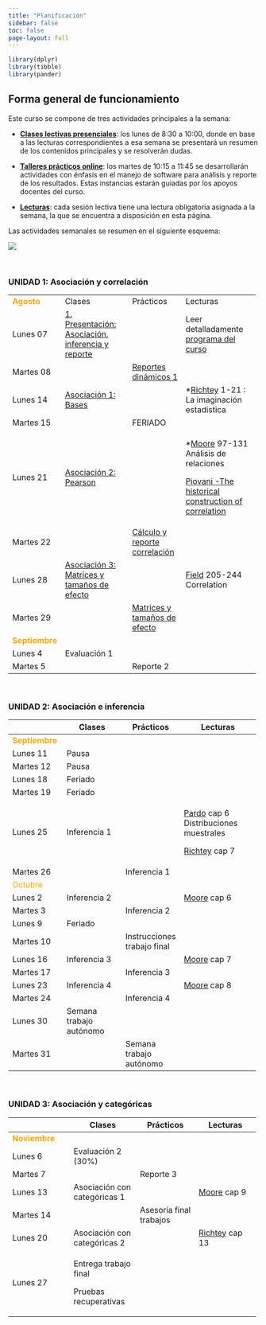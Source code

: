 ```yaml
---
title: "Planificación"
sidebar: false
toc: false
page-layout: full
---
```


```r
library(dplyr)
library(tibble)
library(pander)
```

## Forma general de funcionamiento

Este curso se compone de tres actividades principales a la semana:

-   <i class="fas fa-chalkboard-teacher"></i> [**Clases lectivas presenciales**](): los lunes de 8:30 a 10:00, donde en base a las lecturas correspondientes a esa semana se presentará un resumen de los contenidos principales y se resolverán dudas.

-   <i class="fas fa-user-edit"></i> [**Talleres prácticos online**](): los martes de 10:15 a 11:45 se desarrollarán actividades con énfasis en el manejo de software para análisis y reporte de los resultados. Estas instancias estarán guiadas por los apoyos docentes del curso.

-   <i class="fas fa-book-reader"></i> [**Lecturas**](): cada sesión lectiva tiene una lectura obligatoria asignada a la semana, la que se encuentra a disposición en esta página.

Las actividades semanales se resumen en el siguiente esquema:

![](files/img/flujo-semanal.png)

<br>

### UNIDAD 1: Asociación y correlación

+----------------------------------------------+-------------------------------------------------------------------------------+---------------------------------------------------------------+--------------------------------------------------------------------------------------+
| <font color="orange"> **Agosto** </font>     | <i class="fas fa-chalkboard-teacher"></i> Clases                              | <i class="fas fa-user-edit"></i> Prácticos                    | <i class="fas fa-book-reader"></i> Lecturas                                          |
+----------------------------------------------+-------------------------------------------------------------------------------+---------------------------------------------------------------+--------------------------------------------------------------------------------------+
| Lunes 07                                     | [1. Presentación: Asociación, inferencia y reporte](/content/01-content.html) |                                                               | Leer detalladamente [programa del curso](/syllabus.html)                             |
+----------------------------------------------+-------------------------------------------------------------------------------+---------------------------------------------------------------+--------------------------------------------------------------------------------------+
| Martes 08                                    |                                                                               | [Reportes dinámicos 1](/assignment/01-practico.html)          |                                                                                      |
+----------------------------------------------+-------------------------------------------------------------------------------+---------------------------------------------------------------+--------------------------------------------------------------------------------------+
| Lunes 14                                     | [Asociación 1: Bases](/content/02-content.html)                               |                                                               | \*[Richtey](/files/textos/Ritchey.pdf) 1-21 : La imaginación estadística             |
+----------------------------------------------+-------------------------------------------------------------------------------+---------------------------------------------------------------+--------------------------------------------------------------------------------------+
| Martes 15                                    |                                                                               | FERIADO                                                       |                                                                                      |
+----------------------------------------------+-------------------------------------------------------------------------------+---------------------------------------------------------------+--------------------------------------------------------------------------------------+
| Lunes 21                                     | [Asociación 2: Pearson](/content/03-content.html)                             |                                                               | \*[Moore](/files/textos/Moore.pdf) 97-131 Análisis de relaciones                     |
|                                              |                                                                               |                                                               |                                                                                      |
|                                              |                                                                               |                                                               | [Piovani -The historical construction of correlation](/files/textos/Piovani2008.pdf) |
+----------------------------------------------+-------------------------------------------------------------------------------+---------------------------------------------------------------+--------------------------------------------------------------------------------------+
| Martes 22                                    |                                                                               | [Cálculo y reporte correlación](/assignment/02-practico.html) |                                                                                      |
+----------------------------------------------+-------------------------------------------------------------------------------+---------------------------------------------------------------+--------------------------------------------------------------------------------------+
| Lunes 28                                     | [Asociación 3: Matrices y tamaños de efecto](/content/04-content.html)        |                                                               | [Field](/files/textos/Field-correlation.pdf) 205-244 Correlation                     |
+----------------------------------------------+-------------------------------------------------------------------------------+---------------------------------------------------------------+--------------------------------------------------------------------------------------+
| Martes 29                                    |                                                                               | [Matrices y tamaños de efecto](/assignment/03-practico.html)  |                                                                                      |
+----------------------------------------------+-------------------------------------------------------------------------------+---------------------------------------------------------------+--------------------------------------------------------------------------------------+
| <font color="orange"> **Septiembre** </font> |                                                                               |                                                               |                                                                                      |
+----------------------------------------------+-------------------------------------------------------------------------------+---------------------------------------------------------------+--------------------------------------------------------------------------------------+
| Lunes 4                                      | Evaluación 1                                                                  |                                                               |                                                                                      |
+----------------------------------------------+-------------------------------------------------------------------------------+---------------------------------------------------------------+--------------------------------------------------------------------------------------+
| Martes 5                                     |                                                                               | Reporte 2                                                     |                                                                                      |
+----------------------------------------------+-------------------------------------------------------------------------------+---------------------------------------------------------------+--------------------------------------------------------------------------------------+

<br>

### UNIDAD 2: Asociación e inferencia

+----------------------------------------------+--------------------------------------------------+--------------------------------------------+------------------------------------------------------------------+
|                                              | <i class="fas fa-chalkboard-teacher"></i> Clases | <i class="fas fa-user-edit"></i> Prácticos | <i class="fas fa-book-reader"></i> Lecturas                      |
+==============================================+==================================================+============================================+==================================================================+
| <font color="orange"> **Septiembre** </font> |                                                  |                                            |                                                                  |
+----------------------------------------------+--------------------------------------------------+--------------------------------------------+------------------------------------------------------------------+
| Lunes 11                                     | Pausa                                            |                                            |                                                                  |
+----------------------------------------------+--------------------------------------------------+--------------------------------------------+------------------------------------------------------------------+
| Martes 12                                    | Pausa                                            |                                            |                                                                  |
+----------------------------------------------+--------------------------------------------------+--------------------------------------------+------------------------------------------------------------------+
| Lunes 18                                     | Feriado                                          |                                            |                                                                  |
+----------------------------------------------+--------------------------------------------------+--------------------------------------------+------------------------------------------------------------------+
| Martes 19                                    | Feriado                                          |                                            |                                                                  |
+----------------------------------------------+--------------------------------------------------+--------------------------------------------+------------------------------------------------------------------+
| Lunes 25                                     | Inferencia 1                                     |                                            | [Pardo](/files/textos/Pardo.pdf) cap 6 Distribuciones muestrales |
|                                              |                                                  |                                            |                                                                  |
|                                              |                                                  |                                            | [Richtey](/files/textos/Ritchey.pdf) cap 7                       |
+----------------------------------------------+--------------------------------------------------+--------------------------------------------+------------------------------------------------------------------+
| Martes 26                                    |                                                  | Inferencia 1                               |                                                                  |
+----------------------------------------------+--------------------------------------------------+--------------------------------------------+------------------------------------------------------------------+
| <font color="orange"> Octubre </font>        |                                                  |                                            |                                                                  |
+----------------------------------------------+--------------------------------------------------+--------------------------------------------+------------------------------------------------------------------+
| Lunes 2                                      | Inferencia 2                                     |                                            | [Moore](/files/textos/Moore.pdf) cap 6                           |
+----------------------------------------------+--------------------------------------------------+--------------------------------------------+------------------------------------------------------------------+
| Martes 3                                     |                                                  | Inferencia 2                               |                                                                  |
+----------------------------------------------+--------------------------------------------------+--------------------------------------------+------------------------------------------------------------------+
| Lunes 9                                      | Feriado                                          |                                            |                                                                  |
+----------------------------------------------+--------------------------------------------------+--------------------------------------------+------------------------------------------------------------------+
| Martes 10                                    |                                                  | Instrucciones trabajo final                |                                                                  |
+----------------------------------------------+--------------------------------------------------+--------------------------------------------+------------------------------------------------------------------+
| Lunes 16                                     | Inferencia 3                                     |                                            | [Moore](/files/textos/Moore.pdf) cap 7                           |
+----------------------------------------------+--------------------------------------------------+--------------------------------------------+------------------------------------------------------------------+
| Martes 17                                    |                                                  | Inferencia 3                               |                                                                  |
+----------------------------------------------+--------------------------------------------------+--------------------------------------------+------------------------------------------------------------------+
| Lunes 23                                     | Inferencia 4                                     |                                            | [Moore](/files/textos/Moore.pdf) cap 8                           |
+----------------------------------------------+--------------------------------------------------+--------------------------------------------+------------------------------------------------------------------+
| Martes 24                                    |                                                  | Inferencia 4                               |                                                                  |
+----------------------------------------------+--------------------------------------------------+--------------------------------------------+------------------------------------------------------------------+
| Lunes 30                                     | Semana trabajo autónomo                          |                                            |                                                                  |
+----------------------------------------------+--------------------------------------------------+--------------------------------------------+------------------------------------------------------------------+
| Martes 31                                    |                                                  | Semana trabajo autónomo                    |                                                                  |
+----------------------------------------------+--------------------------------------------------+--------------------------------------------+------------------------------------------------------------------+

<br>

### UNIDAD 3: Asociación y categóricas

+---------------------------------------------+--------------------------------------------------+--------------------------------------------+---------------------------------------------+
|                                             | <i class="fas fa-chalkboard-teacher"></i> Clases | <i class="fas fa-user-edit"></i> Prácticos | <i class="fas fa-book-reader"></i> Lecturas |
+=============================================+==================================================+============================================+=============================================+
| <font color="orange"> **Noviembre** </font> |                                                  |                                            |                                             |
+---------------------------------------------+--------------------------------------------------+--------------------------------------------+---------------------------------------------+
| Lunes 6                                     | Evaluación 2 (30%)                               |                                            |                                             |
+---------------------------------------------+--------------------------------------------------+--------------------------------------------+---------------------------------------------+
| Martes 7                                    |                                                  | Reporte 3                                  |                                             |
+---------------------------------------------+--------------------------------------------------+--------------------------------------------+---------------------------------------------+
| Lunes 13                                    | Asociación con categóricas 1                     |                                            | [Moore](/files/textos/Moore.pdf) cap 9      |
+---------------------------------------------+--------------------------------------------------+--------------------------------------------+---------------------------------------------+
| Martes 14                                   |                                                  | Asesoría final trabajos                    |                                             |
+---------------------------------------------+--------------------------------------------------+--------------------------------------------+---------------------------------------------+
| Lunes 20                                    | Asociación con categóricas 2                     |                                            | [Richtey](/files/textos/Ritchey.pdf) cap 13 |
+---------------------------------------------+--------------------------------------------------+--------------------------------------------+---------------------------------------------+
| Lunes 27                                    | Entrega trabajo final                            |                                            |                                             |
|                                             |                                                  |                                            |                                             |
|                                             | Pruebas recuperativas                            |                                            |                                             |
+---------------------------------------------+--------------------------------------------------+--------------------------------------------+---------------------------------------------+
